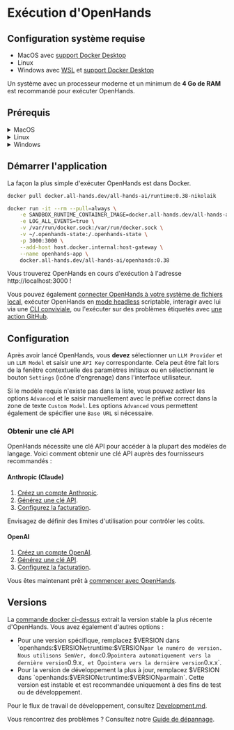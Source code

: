 # Exécution d'OpenHands

## Configuration système requise

- MacOS avec [support Docker Desktop](https://docs.docker.com/desktop/setup/install/mac-install/#system-requirements)
- Linux
- Windows avec [WSL](https://learn.microsoft.com/en-us/windows/wsl/install) et [support Docker Desktop](https://docs.docker.com/desktop/setup/install/windows-install/#system-requirements)

Un système avec un processeur moderne et un minimum de **4 Go de RAM** est recommandé pour exécuter OpenHands.

## Prérequis

<details>
  <summary>MacOS</summary>

  **Docker Desktop**

  1. [Installer Docker Desktop sur Mac](https://docs.docker.com/desktop/setup/install/mac-install).
  2. Ouvrez Docker Desktop, allez dans `Settings > Advanced` et assurez-vous que `Allow the default Docker socket to be used` est activé.
</details>

<details>
  <summary>Linux</summary>

  :::note
  Testé avec Ubuntu 22.04.
  :::

  **Docker Desktop**

  1. [Installer Docker Desktop sur Linux](https://docs.docker.com/desktop/setup/install/linux/).

</details>

<details>
  <summary>Windows</summary>

  **WSL**

  1. [Installer WSL](https://learn.microsoft.com/en-us/windows/wsl/install).
  2. Exécutez `wsl --version` dans powershell et confirmez `Default Version: 2`.

  **Docker Desktop**

  1. [Installer Docker Desktop sur Windows](https://docs.docker.com/desktop/setup/install/windows-install).
  2. Ouvrez Docker Desktop, allez dans `Settings` et confirmez les points suivants :
  - General: `Use the WSL 2 based engine` est activé.
  - Resources > WSL Integration: `Enable integration with my default WSL distro` est activé.

  :::note
  La commande docker ci-dessous pour démarrer l'application doit être exécutée dans le terminal WSL.
  :::

</details>

## Démarrer l'application

La façon la plus simple d'exécuter OpenHands est dans Docker.

```bash
docker pull docker.all-hands.dev/all-hands-ai/runtime:0.38-nikolaik

docker run -it --rm --pull=always \
    -e SANDBOX_RUNTIME_CONTAINER_IMAGE=docker.all-hands.dev/all-hands-ai/runtime:0.38-nikolaik \
    -e LOG_ALL_EVENTS=true \
    -v /var/run/docker.sock:/var/run/docker.sock \
    -v ~/.openhands-state:/.openhands-state \
    -p 3000:3000 \
    --add-host host.docker.internal:host-gateway \
    --name openhands-app \
    docker.all-hands.dev/all-hands-ai/openhands:0.38
```

Vous trouverez OpenHands en cours d'exécution à l'adresse http://localhost:3000 !

Vous pouvez également [connecter OpenHands à votre système de fichiers local](https://docs.all-hands.dev/modules/usage/runtimes/docker#connecting-to-your-filesystem),
exécuter OpenHands en [mode headless](https://docs.all-hands.dev/modules/usage/how-to/headless-mode) scriptable,
interagir avec lui via une [CLI conviviale](https://docs.all-hands.dev/modules/usage/how-to/cli-mode),
ou l'exécuter sur des problèmes étiquetés avec [une action GitHub](https://docs.all-hands.dev/modules/usage/how-to/github-action).

## Configuration

Après avoir lancé OpenHands, vous **devez** sélectionner un `LLM Provider` et un `LLM Model` et saisir une `API Key` correspondante.
Cela peut être fait lors de la fenêtre contextuelle des paramètres initiaux ou en sélectionnant le bouton `Settings`
(icône d'engrenage) dans l'interface utilisateur.

Si le modèle requis n'existe pas dans la liste, vous pouvez activer les options `Advanced` et le saisir manuellement avec le préfixe correct
dans la zone de texte `Custom Model`.
Les options `Advanced` vous permettent également de spécifier une `Base URL` si nécessaire.

### Obtenir une clé API

OpenHands nécessite une clé API pour accéder à la plupart des modèles de langage. Voici comment obtenir une clé API auprès des fournisseurs recommandés :

#### Anthropic (Claude)

1. [Créez un compte Anthropic](https://console.anthropic.com/).
2. [Générez une clé API](https://console.anthropic.com/settings/keys).
3. [Configurez la facturation](https://console.anthropic.com/settings/billing).

Envisagez de définir des limites d'utilisation pour contrôler les coûts.

#### OpenAI

1. [Créez un compte OpenAI](https://platform.openai.com/).
2. [Générez une clé API](https://platform.openai.com/api-keys).
3. [Configurez la facturation](https://platform.openai.com/account/billing/overview).

Vous êtes maintenant prêt à [commencer avec OpenHands](./getting-started).

## Versions

La [commande docker ci-dessus](./installation#start-the-app) extrait la version stable la plus récente d'OpenHands. Vous avez également d'autres options :
- Pour une version spécifique, remplacez $VERSION dans `openhands:$VERSION` et `runtime:$VERSION` par le numéro de version.
Nous utilisons SemVer, donc `0.9` pointera automatiquement vers la dernière version `0.9.x`, et `0` pointera vers la dernière version `0.x.x`.
- Pour la version de développement la plus à jour, remplacez $VERSION dans `openhands:$VERSION` et `runtime:$VERSION` par `main`.
Cette version est instable et est recommandée uniquement à des fins de test ou de développement.

Pour le flux de travail de développement, consultez [Development.md](https://github.com/All-Hands-AI/OpenHands/blob/main/Development.md).

Vous rencontrez des problèmes ? Consultez notre [Guide de dépannage](https://docs.all-hands.dev/modules/usage/troubleshooting).
